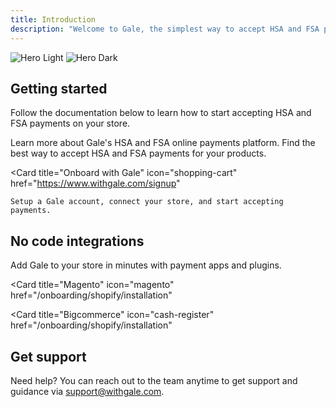 ```yaml
---
title: Introduction
description: "Welcome to Gale, the simplest way to accept HSA and FSA payments."
---
```


<img
  className="block dark:hidden"
  src="/images/hero-main.png"
  alt="Hero Light"
/>
<img
  className="hidden dark:block"
  src="/images/hero-main.png"
  alt="Hero Dark"
/>

## Getting started 

Follow the documentation below to learn how to start accepting HSA and FSA payments on your store. 


<CardGroup cols={3}>
  <Card
    title="Overview"
    icon="info-circle"
    href="/onboarding/overview"
  >
    Learn more about Gale's HSA and FSA online payments platform.
  </Card>
  <Card
    title="HSA/FSA payments"
    icon="shopping-cart"
    href="/onboarding/hsafsa"
  >
    Find the best way to accept HSA and FSA payments for your products.
  </Card>

  <Card
    title="Onboard with Gale"
    icon="shopping-cart"
    href="https://www.withgale.com/signup"
  >
    Setup a Gale account, connect your store, and start accepting payments.
  </Card>
</CardGroup>



## No code integrations

Add Gale to your store in minutes with payment apps and plugins. 

<CardGroup cols={4}>
  <Card
    title="Shopify"
    icon="shopify"
    href="/onboarding/shopify/installation"
  >

  </Card>
  <Card
    title="Woocommerce"
    icon="life-ring"
    href="/onboarding/woocommerce/installation"
  >
   </Card>

  <Card
    title="Magento"
    icon="magento"
    href="/onboarding/shopify/installation"
  >
   </Card>

   <Card
    title="Bigcommerce"
    icon="cash-register"
    href="/onboarding/shopify/installation"
  >
    
  </Card>
</CardGroup>

## Get support

Need help? You can reach out to the team anytime to get support and guidance via support@withgale.com. 

